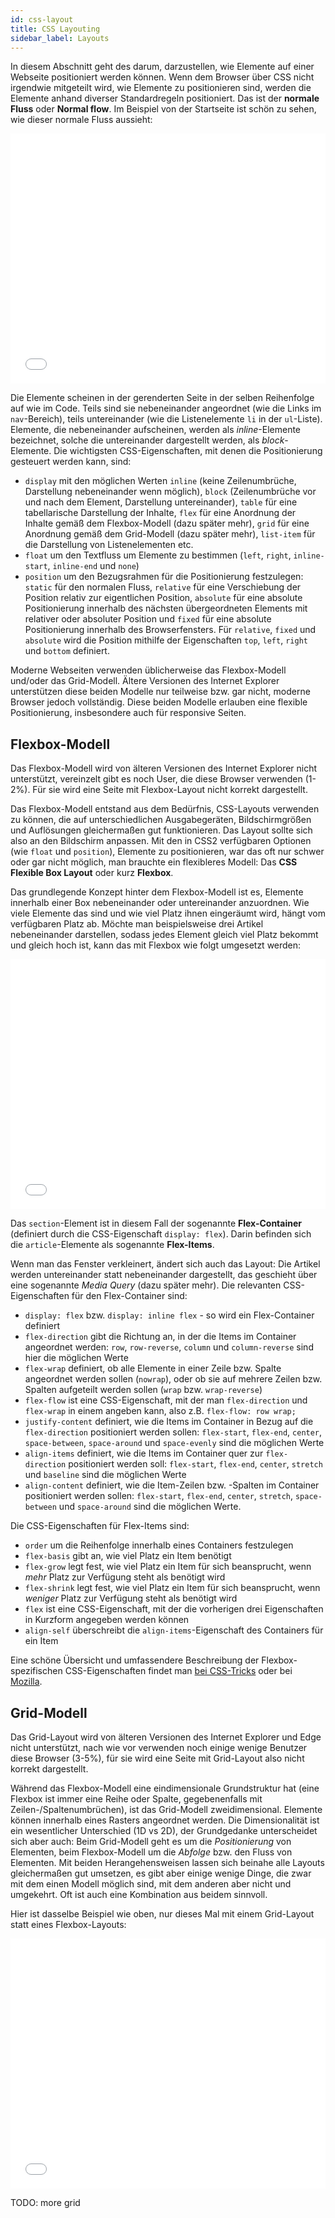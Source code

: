 ---
id: css-layout
title: CSS Layouting
sidebar_label: Layouts
---

In diesem Abschnitt geht des darum, darzustellen, wie Elemente auf einer Webseite positioniert werden können. Wenn dem Browser über CSS nicht irgendwie mitgeteilt wird, wie Elemente zu positionieren sind, werden die Elemente anhand diverser Standardregeln positioniert. Das ist der **normale Fluss** oder **Normal flow**. Im Beispiel von der Startseite ist schön zu sehen, wie dieser normale Fluss aussieht:

<iframe width="100%" height="400" src="//jsfiddle.net/michivo/9u5vo2nj/1/embedded/result,html/dark/" allowfullscreen="allowfullscreen" frameborder="0"></iframe>

Die Elemente scheinen in der gerenderten Seite in der selben Reihenfolge auf wie im Code. Teils sind sie nebeneinander angeordnet (wie die Links im `nav`-Bereich), teils untereinander (wie die Listenelemente `li` in der `ul`-Liste). Elemente, die nebeneinander aufscheinen, werden als *inline*-Elemente bezeichnet, solche die untereinander dargestellt werden, als *block*-Elemente. Die wichtigsten CSS-Eigenschaften, mit denen die Positionierung gesteuert werden kann, sind:
- `display` mit den möglichen Werten `inline` (keine Zeilenumbrüche, Darstellung nebeneinander wenn möglich), `block` (Zeilenumbrüche vor und nach dem Element, Darstellung untereinander), `table` für eine tabellarische Darstellung der Inhalte, `flex` für eine Anordnung der Inhalte gemäß dem Flexbox-Modell (dazu später mehr), `grid` für eine Anordnung gemäß dem Grid-Modell (dazu später mehr), `list-item` für die Darstellung von Listenelementen etc.
- `float` um den Textfluss um Elemente zu bestimmen (`left`, `right`, `inline-start`, `inline-end` und `none`)
- `position` um den Bezugsrahmen für die Positionierung festzulegen: `static` für den normalen Fluss, `relative` für eine Verschiebung der Position relativ zur eigentlichen Position, `absolute` für eine absolute Positionierung innerhalb des nächsten übergeordneten Elements mit relativer oder absoluter Position und `fixed` für eine absolute Positionierung innerhalb des Browserfensters. Für `relative`, `fixed` und `absolute` wird die Position mithilfe der Eigenschaften `top`, `left`, `right` und `bottom` definiert.

Moderne Webseiten verwenden üblicherweise das Flexbox-Modell und/oder das Grid-Modell. Ältere Versionen des Internet Explorer unterstützen diese beiden Modelle nur teilweise bzw. gar nicht, moderne Browser jedoch vollständig. Diese beiden Modelle erlauben eine flexible Positionierung, insbesondere auch für responsive Seiten.

## Flexbox-Modell

Das Flexbox-Modell wird von älteren Versionen des Internet Explorer nicht unterstützt, vereinzelt gibt es noch User, die diese Browser verwenden (1-2%). Für sie wird eine Seite mit Flexbox-Layout nicht korrekt dargestellt.

Das Flexbox-Modell entstand aus dem Bedürfnis, CSS-Layouts verwenden zu können, die auf unterschiedlichen Ausgabegeräten, Bildschirmgrößen und Auflösungen gleichermaßen gut funktionieren. Das Layout sollte sich also an den Bildschirm anpassen. Mit den in CSS2 verfügbaren Optionen (wie `float` und `position`), Elemente zu positionieren, war das oft nur schwer oder gar nicht möglich, man brauchte ein flexibleres Modell: Das **CSS Flexible Box Layout** oder kurz **Flexbox**.

Das grundlegende Konzept hinter dem Flexbox-Modell ist es, Elemente innerhalb einer Box nebeneinander oder untereinander anzuordnen. Wie viele Elemente das sind und wie viel Platz ihnen eingeräumt wird, hängt vom verfügbaren Platz ab. Möchte man beispielsweise drei Artikel nebeneinander darstellen, sodass jedes Element gleich viel Platz bekommt und gleich hoch ist, kann das mit Flexbox wie folgt umgesetzt werden:

<iframe width="100%" height="400" src="//jsfiddle.net/michivo/o0vn7cmh/8/embedded/result,html,css/dark/" allowfullscreen="allowfullscreen" frameborder="0"></iframe>

Das `section`-Element ist in diesem Fall der sogenannte **Flex-Container** (definiert durch die CSS-Eigenschaft `display: flex`). Darin befinden sich die `article`-Elemente als sogenannte **Flex-Items**.

Wenn man das Fenster verkleinert, ändert sich auch das Layout: Die Artikel werden untereinander statt nebeneinander dargestellt, das geschieht über eine sogenannte *Media Query* (dazu später mehr). Die relevanten CSS-Eigenschaften für den Flex-Container sind:
- `display: flex` bzw. `display: inline flex` - so wird ein Flex-Container definiert
- `flex-direction` gibt die Richtung an, in der die Items im Container angeordnet werden: `row`, `row-reverse`, `column` und `column-reverse` sind hier die möglichen Werte
- `flex-wrap` definiert, ob alle Elemente in einer Zeile bzw. Spalte angeordnet werden sollen (`nowrap`), oder ob sie auf mehrere Zeilen bzw. Spalten aufgeteilt werden sollen (`wrap` bzw. `wrap-reverse`)
- `flex-flow` ist eine CSS-Eigenschaft, mit der man `flex-direction` und `flex-wrap` in einem angeben kann, also z.B. `flex-flow: row wrap;`
- `justify-content` definiert, wie die Items im Container in Bezug auf die `flex-direction` positioniert werden sollen: `flex-start`, `flex-end`, `center`, `space-between`, `space-around` und `space-evenly` sind die möglichen Werte
- `align-items` definiert, wie die Items im Container quer zur `flex-direction` positioniert werden soll: `flex-start`, `flex-end`, `center`, `stretch` und `baseline` sind die möglichen Werte
- `align-content` definiert, wie die Item-Zeilen bzw. -Spalten im Container positioniert werden sollen: `flex-start`, `flex-end`, `center`, `stretch`, `space-between` und `space-around` sind die möglichen Werte.

Die CSS-Eigenschaften für Flex-Items sind:
- `order` um die Reihenfolge innerhalb eines Containers festzulegen
- `flex-basis` gibt an, wie viel Platz ein Item benötigt
- `flex-grow` legt fest, wie viel Platz ein Item für sich beansprucht, wenn *mehr* Platz zur Verfügung steht als benötigt wird
- `flex-shrink` legt fest, wie viel Platz ein Item für sich beansprucht, wenn *weniger* Platz zur Verfügung steht als benötigt wird
- `flex` ist eine CSS-Eigenschaft, mit der die vorherigen drei Eigenschaften in Kurzform angegeben werden können
- `align-self` überschreibt die `align-items`-Eigenschaft des Containers für ein Item

Eine schöne Übersicht und umfassendere Beschreibung der Flexbox-spezifischen CSS-Eigenschaften findet man [bei CSS-Tricks](https://css-tricks.com/snippets/css/a-guide-to-flexbox/) oder bei [Mozilla](https://developer.mozilla.org/en-US/docs/Learn/CSS/CSS_layout/Flexbox).

## Grid-Modell

Das Grid-Layout wird von älteren Versionen des Internet Explorer und Edge nicht unterstützt, nach wie vor verwenden noch einige wenige Benutzer diese Browser (3-5%), für sie wird eine Seite mit Grid-Layout also nicht korrekt dargestellt.

Während das Flexbox-Modell eine eindimensionale Grundstruktur hat (eine Flexbox ist immer eine Reihe oder Spalte, gegebenenfalls mit Zeilen-/Spaltenumbrüchen), ist das Grid-Modell zweidimensional. Elemente können innerhalb eines Rasters angeordnet werden. Die Dimensionalität ist ein wesentlicher Unterschied (1D vs 2D), der Grundgedanke unterscheidet sich aber auch: Beim Grid-Modell geht es um die *Positionierung* von Elementen, beim Flexbox-Modell um die *Abfolge* bzw. den Fluss von Elementen. Mit beiden Herangehensweisen lassen sich beinahe alle Layouts gleichermaßen gut umsetzen, es gibt aber einige wenige Dinge, die zwar mit dem einen Modell möglich sind, mit dem anderen aber nicht und umgekehrt. Oft ist auch eine Kombination aus beidem sinnvoll.

Hier ist dasselbe Beispiel wie oben, nur dieses Mal mit einem Grid-Layout statt eines Flexbox-Layouts:

<iframe width="100%" height="400" src="//jsfiddle.net/michivo/g5nqb1ys/7/embedded/result,html,css/dark/" allowfullscreen="allowfullscreen" frameborder="0"></iframe>

TODO: more grid